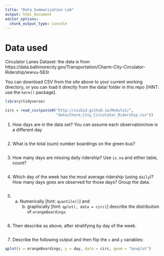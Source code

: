 ```yaml
---
title: "Data Summarization Lab"
output: html_document
editor_options: 
  chunk_output_type: console
---
```


# Data used

Circulator Lanes Dataset: the data is from https://data.baltimorecity.gov/Transportation/Charm-City-Circulator-Ridership/wwvu-583r

You can download CSV from the site above to your current working directory, or you can load it directly from the data/ folder in this repo [HINT: use the `here()` package].

```r
library(tidyverse)

circ = read_csv(paste0("http://sisbid.github.io/Module1/",
                       "data/Charm_City_Circulator_Ridership.csv"))
```



1. How days are in the data set?  You can assume each observation/row is a different day
```r

```

2. What is the total (sum) number boardings on the green bus?

```r

```

3.  How many days are missing daily ridership?  Use `is.na` and either table, count?
   
```r

```


4. Which day of the week has the most average ridership (using `daily`)?  How many days goes are observed for those days? Group the data.

```r

```



5. (a) Numerically [hint: `quantile()`] and 
		(b) graphically [hint: `qplot(, data = circ)`]
		 describe the distribution of `orangeBoardings`
```r

```

6. Then describe as above, after stratifying by day of the week.
```r

```

7.  Describe the following output and then flip the `x` and `y` variables:
```r
qplot(x = orangeBoardings, y = day, data = circ, geom = "boxplot")
```


